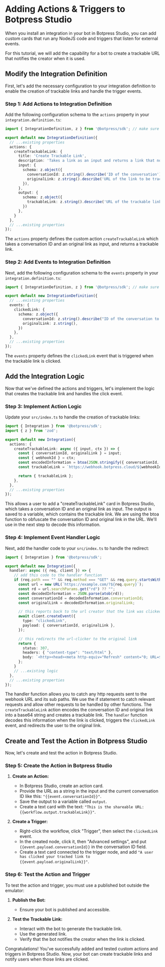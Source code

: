 # Adding Actions & Triggers to Botpress Studio

When you install an integration in your bot in Botpress Studio, you can add custom cards that run any NodeJS code and triggers that listen for external events.

For this tutorial, we will add the capability for a bot to create a trackable URL that notifies the creator when it is used.

## Modify the Integration Definition

First, let's add the necessary configuration to your integration definition to enable the creation of trackable links and handle the trigger events.

### Step 1: Add Actions to Integration Definition

Add the following configuration schema to the `actions` property in your `integration.definition.ts`:

```typescript
import { IntegrationDefinition, z } from '@botpress/sdk'; // make sure to add the z import

export default new IntegrationDefinition({
  // ...existing properties
  actions: {
    createTrackableLink: {
      title: 'Create Trackable Link',
      description: 'Takes a link as an input and returns a link that notifies the author when the link is clicked.',
      input: {
        schema: z.object({
          conversationId: z.string().describe('ID of the conversation'),
          originalLink: z.string().describe('URL of the link to be tracked'),
        }),
      },
      output: {
        schema: z.object({
          trackableLink: z.string().describe('URL of the trackable link'),
        })
      },
    }
  },
  // ...existing properties
});
```

The `actions` property defines the custom action `createTrackableLink` which takes a conversation ID and an original link as input, and returns a trackable link. 

### Step 2: Add Events to Integration Definition

Next, add the following configuration schema to the `events` property in your `integration.definition.ts`:

```typescript
import { IntegrationDefinition, z } from '@botpress/sdk'; // make sure to add the z import

export default new IntegrationDefinition({
  // ...existing properties
  events: {
    clickedLink: {
      schema: z.object({
        conversationId: z.string().describe("ID of the conversation to notify the user"),
        originalLink: z.string(),
      })
    },
  },
  // ...existing properties
});
```
The `events` property defines the `clickedLink` event that is triggered when the trackable link is clicked.

## Add the Integration Logic

Now that we've defined the actions and triggers, let's implement the logic that creates the trackable link and handles the click event.

### Step 3: Implement Action Logic

Update your `src/index.ts` to handle the creation of trackable links:

```typescript
import { Integration } from '@botpress/sdk';
import { z } from 'zod';

export default new Integration({
  actions: {
    createTrackableLink: async ({ input, ctx }) => {
      const { conversationId, originalLink } = input;
      const { webhookId } = ctx;
      const encodedInformation = btoa(JSON.stringify({ conversationId, originalLink }));
      const trackableLink = `https://webhook.botpress.cloud/${webhookId}?rd=${encodedInformation}`;

      return { trackableLink };
    },
  },
  // ...existing properties
});
```

This allows a user to add a "createTrackableLink" card in Botpress Studio, which takes a conversation ID and an original link as input. The output is saved to a variable, which contains the trackable link.
We are using the btoa function to obfuscate the conversation ID and original link in the URL. We'll use in the next step to decode this information.

### Step 4: Implement Event Handler Logic

Next, add the handler code to your `src/index.ts` to handle the redirect:

```typescript
import { Integration } from '@botpress/sdk';

export default new Integration({
  handler: async ({ req, client }) => {
    // add this code to the handler function
    if (req.path === "" && req.method === "GET" && req.query.startsWith("rd=")) {
      const url = new URL(`https://example.com/?${req.query}`);
      const rd = url.searchParams.get("rd") ?? "";
      const decodedInformation = JSON.parse(atob(rd));
      const conversationId = decodedInformation.conversationId;
      const originalLink = decodedInformation.originalLink;

      // this reports back to the url creator that the link was clicked
      await client.createEvent({
        type: "clickedLink",
        payload: { conversationId, originalLink },
      });

      // this redirects the url-clicker to the original link
      return {
        status: 307,
        headers: { "content-type": "text/html" },
        body: `<http><head><meta http-equiv="Refresh" content="0; URL=${originalLink}" /></head></http>`,
      };
    }
    // ...existing logic
  },
  // ...existing properties
});
```
The handler function allows you to catch any http requests sent to the webhook URL and its sub paths. We use the if statement to catch relevant requests and allow other requests to be handled by other functions.
The `createTrackableLink` action encodes the conversation ID and original link into a base64 string and creates a trackable link. The `handler` function decodes this information when the link is clicked, triggers the `clickedLink` event, and redirects the user to the original link.

## Create and Test the Action in Botpress Studio

Now, let's create and test the action in Botpress Studio.

### Step 5: Create the Action in Botpress Studio

1. **Create an Action:**
    - In Botpress Studio, create an action card.
    - Provide the URL as a string in the input and the current conversation ID like this: `"{{event.conversationId}}"`.
    - Save the output to a variable called `output`.
    - Create a text card with the text: `"This is the shareable URL: {{workflow.output.trackableLink}}"`.

2. **Create a Trigger:**
    - Right-click the workflow, click "Trigger", then select the `clickedLink` event.
    - In the created node, click it, then "Advanced settings", and put `{{event.payload.conversationId}}` in the conversation ID field.
    - Create a text card connected to the trigger node, and add `"A user has clicked your tracked link to {{event.payload.originalLink}}"`.

### Step 6: Test the Action and Trigger

To test the action and trigger, you must use a published bot outside the emulator:

1. **Publish the Bot:**
    - Ensure your bot is published and accessible.

2. **Test the Trackable Link:**
    - Interact with the bot to generate the trackable link.
    - Use the generated link.
    - Verify that the bot notifies the creator when the link is clicked.

Congratulations! You've successfully added and tested custom actions and triggers in Botpress Studio. Now, your bot can create trackable links and notify users when those links are clicked.